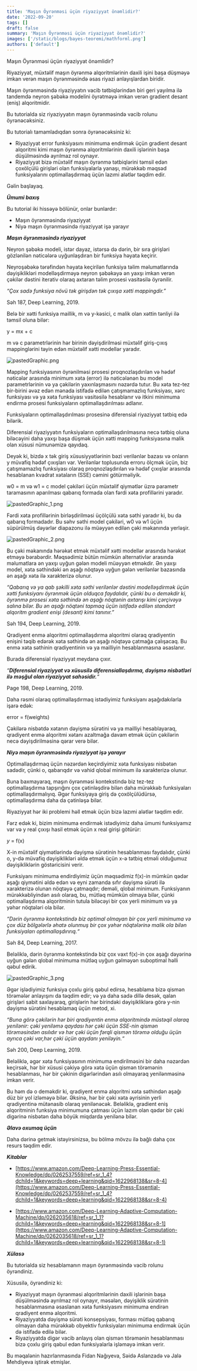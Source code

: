 ```yaml
---
title: 'Maşın Öyrənməsi üçün riyaziyyat önəmlidir?'
date: '2022-09-20'
tags: []
draft: false
summary: 'Maşın Öyrənməsi üçün riyaziyyat önəmlidir?'
images: ['/static/blogs/bayes-teoremi/mathforml.png']
authors: ['default']
---
```

Maşın Öyrənməsi üçün riyaziyyat önəmlidir?  

Riyaziyyat, müxtəlif maşın öyrənmə alqoritmlərinin daxili işini başa düşməyə imkan verən maşın öyrənməsində əsas riyazi anlayışlardan biridir.

  

Maşın öyrənməsində riyaziyyatın vacib tətbiqlərindən biri geri yayılma ilə tandemdə neyron şəbəkə modelini öyrətməyə imkan verən gradient desant (eniş) alqoritmidir.

  

Bu tutorialda siz riyaziyyatın maşın öyrənməsində vacib rolunu öyrənəcəksiniz.

  

Bu tutorialı tamamladıqdan sonra öyrənəcəksiniz ki:

  

-   Riyaziyyat error funksiyasını minimuma endirmək üçün gradient desant alqoritmi kimi maşın öyrənmə alqoritmlərinin daxili işlərinin başa düşülməsində ayrılmaz rol oynayır.
-   Riyaziyyat bizə müxtəlif maşın öyrənmə tətbiqlərini təmsil edən çoxölçülü girişləri olan funksiyalarla yanaşı, mürəkkəb məqsəd funksiyalarını optimallaşdırmaq üçün lazımi alətlər təqdim edir.

  

Gəlin başlayaq.

  

**_Ümumi baxış_**

  

Bu tutorial iki hissəyə bölünür, onlar bunlardır:

  

-   Maşın öyrənməsində riyaziyyat
-   Niyə maşın öyrənməsində riyaziyyat işə yarayır

  

**_Maşın öyrənməsində riyaziyyat_**

  

Neyron şəbəkə modeli, istər dayaz, istərsə də dərin, bir sıra girişləri gözlənilən nəticələrə uyğunlaşdıran bir funksiya həyata keçirir.

  

Neyroşəbəkə tərəfindən həyata keçirilən funksiya təlim məlumatlarında dəyişiklikləri modelləşdirməyə neyron şəbəkəyə ən yaxşı imkan verən çəkilər dəstini iterativ olaraq axtaran təlim prosesi vasitəsilə öyrənilir.

  

_“Çox sadə funksiya növü tək girişdən tək çıxışa xətti mappingdir.”_

  

Səh 187, Deep Learning, 2019.

  

Belə bir xətti funksiya maillik, m və y-kəsici, c malik olan xəttin tənliyi ilə təmsil oluna bilər:

  

y = mx + c

  

m və c parametrlərinin hər birinin dəyişdirilməsi müxtəlif giriş-çıxış mappinglərini təyin edən müxtəlif xətti modellər yaradır.

  

![pastedGraphic.png](https://user-images.githubusercontent.com/31247506/217628712-d601fa28-8ee4-4b9d-899e-a2cc746f8985.png)

  

Mapping funksiyasının öyrənilməsi prosesi proqnozlaşdırılan və hədəf nəticələr arasında minimum xəta (error) ilə nəticələnən bu model parametrlərinin və ya çəkilərin yaxınlaşmasını nəzərdə tutur. Bu xəta tez-tez bir-birini əvəz edən mənada istifadə edilən çatışmamazlıq funksiyası, xərc funksiyası və ya xəta funksiyası vasitəsilə hesablanır və itkini minimuma endirmə prosesi funksiyaların optimallaşdırılması adlanır.

  

Funksiyaların optimallaşdırılması prosesinə diferensial riyaziyyat tətbiq edə bilərik.

  

Diferensial riyaziyyatın funksiyaların optimallaşdırılmasına necə tətbiq oluna biləcəyini daha yaxşı başa düşmək üçün xətti mapping funksiyasına malik olan xüsusi nümunəmizə qayıdaq.

  

Deyək ki, bizdə x tək giriş xüsusiyyətlərinin bəzi verilənlər bazası və onların y müvafiq hədəf çıxışları var. Verilənlər toplusunda erroru ölçmək üçün, biz çatışmamazlıq funksiyası olaraq proqnozlaşdırılan və hədəf çıxışlar arasında hesablanan kvadrat xətaların (SSE) cəmini götürməliyik.

  

w0 = m və w1 = c model çəkiləri üçün müxtəlif qiymətlər üzrə parametr taramasının aparılması qabarıq formada olan fərdi xəta profillərini yaradır.

  

![pastedGraphic_1.png](https://user-images.githubusercontent.com/31247506/217628843-3907130f-f6af-4919-b2c3-62430521a41b.png)

  

Fərdi xəta profillərinin birləşdirilməsi üçölçülü xəta səthi yaradır ki, bu da qabarıq formadadır. Bu səhv səthi model çəkiləri, w0 və w1 üçün süpürülmüş dəyərlər diapazonu ilə müəyyən edilən çəki məkanında yerləşir.

  

![pastedGraphic_2.png](https://user-images.githubusercontent.com/31247506/217629015-9baef1c3-406e-4978-bcee-d7b47caed977.png  )

  

  

Bu çəki məkanında hərəkət etmək müxtəlif xətti modellər arasında hərəkət etməyə bərabərdir. Məqsədimiz bütün mümkün alternativlər arasında məlumatlara ən yaxşı uyğun gələn modeli müəyyən etməkdir. Ən yaxşı model, xəta səthindəki ən aşağı nöqtəyə uyğun gələn verilənlər bazasında ən aşağı xəta ilə xarakterizə olunur.

  

_“Qabarıq və ya qab şəkilli xəta səthi verilənlər dəstini modelləşdirmək üçün xətti funksiyanı öyrənmək üçün olduqca faydalıdır, çünki bu o deməkdir ki, öyrənmə prosesi xəta səthində ən aşağı nöqtənin axtarışı kimi çərçivəyə salına bilər. Bu ən aşağı nöqtəni tapmaq üçün istifadə edilən standart alqoritm gradient enişi (desant) kimi tanınır.”_

  

Səh 194, Deep Learning, 2019.

  

Qradiyent enmə alqoritmi optimallaşdırma alqoritmi olaraq qradiyentin enişini təqib edərək xəta səthində ən aşağı nöqtəyə çatmağa çalışacaq. Bu enmə xəta səthinin qradiyentinin və ya mailliyin hesablanmasına əsaslanır.

  

Burada diferensial riyaziyyat meydana çıxır.

  

_“__Diferensial riyaziyyat və xüsusilə diferensiallaşdırma, dəyişmə nisbətləri ilə məşğul olan riyaziyyat sahəsidir.__“_

  

Page 198, Deep Learning, 2019.

  

Daha rəsmi olaraq optimallaşdırmaq istədiyimiz funksiyanı aşağıdakılarla işarə edək:

  

error = f(weights)

  

Çəkilərə nisbətdə xətanın dəyişmə sürətini və ya mailliyi hesablayaraq, qradiyent enmə alqoritmi xətanı azaltmağa davam etmək üçün çəkilərin necə dəyişdirilməsinə qərar verə bilər.

  

**_Niyə maşın öyrənməsində riyaziyyat işə yarayır_**

  

Optimallaşdırmaq üçün nəzərdən keçirdiyimiz xəta funksiyası nisbətən sadədir, çünki o, qabarıqdır və vahid qlobal minimum ilə xarakterizə olunur.

  

Buna baxmayaraq, maşın öyrənməsi kontekstində biz tez-tez optimallaşdırma tapşırığını çox çətinləşdirə bilən daha mürəkkəb funksiyaları optimallaşdırmalıyıq. Əgər funksiyaya giriş də çoxölçülüdürsə, optimallaşdırma daha da çətinləşə bilər.

  

Riyaziyyat hər iki problemi həll etmək üçün bizə lazımi alətlər təqdim edir.

  

Fərz edək ki, bizim minimuma endirmək istədiyimiz daha ümumi funksiyamız var və y real çıxışı hasil etmək üçün x real girişi götürür:

  

_y_ = f(x)

  

  

X-in müxtəlif qiymətlərində dəyişmə sürətinin hesablanması faydalıdır, çünki o, y-də müvafiq dəyişiklikləri əldə etmək üçün x-ə tətbiq etməli olduğumuz dəyişikliklərin göstəricisini verir.

  

Funksiyanı minimuma endirdiyimiz üçün məqsədimiz f(x)-in mümkün qədər aşağı qiymətini əldə edən və eyni zamanda sıfır dəyişmə sürəti ilə xarakterizə olunan nöqtəyə çatmaqdır; deməli, qlobal minimum. Funksiyanın mürəkkəbliyindən asılı olaraq, bu, mütləq mümkün olmaya bilər, çünki optimallaşdırma alqoritminin tutula biləcəyi bir çox yerli minimum və ya yəhər nöqtələri ola bilər.

  

_“Dərin öyrənmə kontekstində biz optimal olmayan bir çox yerli minimuma və çox düz bölgələrlə əhatə olunmuş bir çox yəhər nöqtələrinə malik ola bilən funksiyaları optimallaşdırırıq.“_

  

Səh 84, Deep Learning, 2017.

  

Beləliklə, dərin öyrənmə kontekstində biz çox vaxt f(x)-in çox aşağı dəyərinə uyğun gələn qlobal minimuma mütləq uyğun gəlməyən suboptimal həlli qəbul edirik.

  

![pastedGraphic_3.png](https://user-images.githubusercontent.com/31247506/217629138-e28da81d-f677-4397-843c-ac93a1b51028.png)

  

Əgər işlədiyimiz funksiya çoxlu giriş qəbul edirsə, hesablama bizə qismən törəmələr anlayışını da təqdim edir; və ya daha sadə dillə desək, qalan girişləri sabit saxlayaraq, girişlərin hər birindəki dəyişikliklərə görə y-nin dəyişmə sürətini hesablamaq üçün metod, xi.

  

_“Buna görə çəkilərin hər biri qradiyentin enmə alqoritmində müstəqil olaraq yenilənir: çəki yeniləmə qaydası hər çəki üçün SSE-nin qismən törəməsindən asılıdır və hər çəki üçün fərqli qismən törəmə olduğu üçün ayrıca çəki var,hər çəki üçün qaydanı yeniləyin.“_

  

Səh 200, Deep Learning, 2019.

  

Beləliklə, əgər xəta funksiyasının minimuma endirilməsini bir daha nəzərdən keçirsək, hər bir xüsusi çəkiyə görə xəta üçün qismən törəmənin hesablanması, hər bir çəkinin digərlərindən asılı olmayaraq yenilənməsinə imkan verir.

  

Bu həm də o deməkdir ki, qradiyent enmə alqoritmi xəta səthindən aşağı düz bir yol izləməyə bilər. Əksinə, hər bir çəki xəta əyrisinin yerli qradiyentinə mütənasib olaraq yenilənəcək. Beləliklə, gradient eniş alqoritminin funksiya minimumuna çatması üçün lazım olan qədər bir çəki digərinə nisbətən daha böyük miqdarda yenilənə bilər.

  

**_Əlavə oxumaq üçün_**

  

Daha dərinə getmək istəyirsinizsə, bu bölmə mövzu ilə bağlı daha çox resurs təqdim edir.

  

**_Kitablar_**

  

-   [https://www.amazon.com/Deep-Learning-Press-Essential-Knowledge/dp/0262537559/ref=sr_1_4?dchild=1&keywords=deep+learning&qid=1622968138&sr=8-4](https://www.amazon.com/Deep-Learning-Press-Essential-Knowledge/dp/0262537559/ref=sr_1_4?dchild=1&keywords=deep+learning&qid=1622968138&sr=8-4)

  

-   [https://www.amazon.com/Deep-Learning-Adaptive-Computation-Machine/dp/0262035618/ref=sr_1_1?dchild=1&keywords=deep+learning&qid=1622968138&sr=8-1](https://www.amazon.com/Deep-Learning-Adaptive-Computation-Machine/dp/0262035618/ref=sr_1_1?dchild=1&keywords=deep+learning&qid=1622968138&sr=8-1)

  

  

**_Xülasə_**

  

Bu tutorialda siz hesablamanın maşın öyrənməsində vacib rolunu öyrəndiniz.


Xüsusilə, öyrəndiniz ki:

  

-   Riyaziyyat maşın öyrənməsi alqoritmlərinin daxili işlərinin başa düşülməsində ayrılmaz rol oynayır, məsələn, dəyişiklik sürətinin hesablanmasına əsaslanan xəta funksiyasını minimuma endirən qradiyent enmə alqoritmi.
-   Riyaziyyatda dəyişmə sürəti konsepsiyası, forması mütləq qabarıq olmayan daha mürəkkəb obyektiv funksiyaları minimuma endirmək üçün də istifadə edilə bilər.
-   Riyaziyyatda digər vacib anlayış olan qismən törəmənin hesablanması bizə çoxlu giriş qəbul edən funksiyalarla işləməyə imkan verir.

Bu məqalənin hazırlanmasında Fidan Nağıyeva, Səidə Aslanzadə və Jalə Mehdiyeva iştirak etmişlər. 
